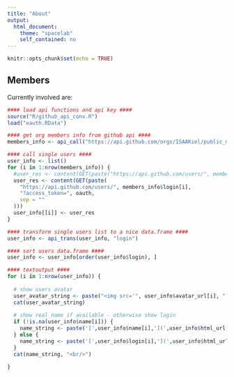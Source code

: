 ```yaml
---
title: "About"
output:
  html_document:
    theme: "spacelab"
    self_contained: no
---
```


```r
knitr::opts_chunk$set(echo = TRUE)
```

## Members

Currently involved are: 

```r
#### load api functions and api key ####
source("R/github_api_conv.R")
load("oauth.RData")

#### get org members info from github api ####
members_info <- api_call("https://api.github.com/orgs/ISAAKiel/public_members", "login", oauth)

#### call single users ####
user_info <- list()
for (i in 1:nrow(members_info)) {
  #user_res <- content(GET(paste("https://api.github.com/users/", members_info$login[i], sep = "")))
  user_res <- content(GET(paste(
    "https://api.github.com/users/", members_info$login[i], 
    "?access_token=", oauth, 
    sep = ""
  )))
  user_info[[i]] <- user_res
}

#### transform single users list to a nice data.frame ####
user_info <- api_trans(user_info, "login")

#### sort users data.frame ####
user_info <- user_info[order(user_info$login), ]
```

```r
#### textoutput ####
for (i in 1:nrow(user_info)) {
  
  # show users avatar
  user_avatar_string <- paste("<img src='", user_info$avatar_url[i], "' alt='", user_info$login[i], "' width = 48> ")
  cat(user_avatar_string)
  
  # show real name if available - otherwise show login
  if (!is.na(user_info$name[i])) {
    name_string <- paste('[',user_info$name[i],'](',user_info$html_url[i],')',sep="")
  } else {
    name_string <- paste('[',user_info$login[i],'](',user_info$html_url[i],')',sep="")
  }
  cat(name_string, "<br/>")
  
}
```

